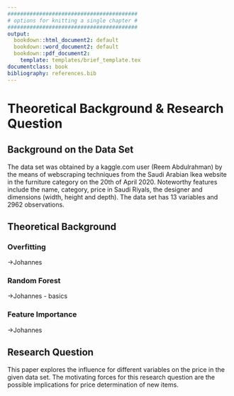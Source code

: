 ```yaml
---
#########################################
# options for knitting a single chapter #
#########################################
output:
  bookdown::html_document2: default
  bookdown::word_document2: default
  bookdown::pdf_document2:
    template: templates/brief_template.tex
documentclass: book
bibliography: references.bib
---
```


# Theoretical Background & Research Question 

## Background on the Data Set
The data set was obtained by a kaggle.com user (Reem Abdulrahman) by the means of webscraping techniques from the Saudi Arabian Ikea website in the furniture category on the 20th of April 2020. Noteworthy features include the name, category, price in Saudi Riyals, the designer and dimensions (width, height and depth). The data set has 13 variables and 2962 observations.


## Theoretical Background {#theoretical_background}

### Overfitting
->Johannes

### Random Forest
->Johannes
- basics

### Feature Importance
->Johannes

## Research Question {#research_question}
This paper explores the influence for different variables on the price in the given data set. The motivating forces for this research question are the possible implications for price determination of new items.